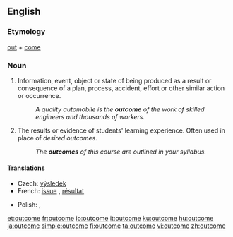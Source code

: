 {{wikipedia}}
==English==

===Etymology===
[[out]] + [[come]]

===Noun===
{{en-noun}}

# Information, event, object or state of being produced as a result or consequence of a plan, process, accident, effort or other similar action or occurrence.
#: ''A quality automobile is the '''outcome''' of the work of skilled engineers and thousands of workers.''
# {{context|education}} The results or evidence of students' learning experience. Often used in place of ''desired outcomes''.
#: ''The '''outcomes''' of this course are outlined in your syllabus.''

====Translations====
{{trans-top|result}}
* Czech: [[výsledek]] {{m}}
* French: [[issue]] {{f}}, [[résultat]] {{m}}
{{trans-mid}}
* Polish: {{t|pl|rezultat}},  {{t|pl|wynik}}
{{trans-bottom}}

[[et:outcome]]
[[fr:outcome]]
[[io:outcome]]
[[it:outcome]]
[[ku:outcome]]
[[hu:outcome]]
[[ja:outcome]]
[[simple:outcome]]
[[fi:outcome]]
[[ta:outcome]]
[[vi:outcome]]
[[zh:outcome]]
